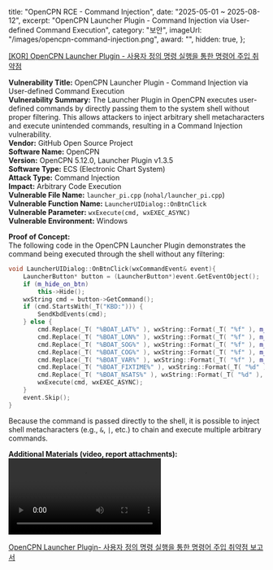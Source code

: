   title: "OpenCPN RCE - Command Injection",
  date: "2025-05-01 ~ 2025-08-12",
  excerpt: "OpenCPN Launcher Plugin - Command Injection via User-defined Command Execution",
  category: "보안",
  imageUrl: "/images/opencpn-command-injection.png",
  award: "",
  hidden: true,
};

[[KOR] OpenCPN Launcher Plugin - 사용자 정의 명령 실행을 통한 명령어 주입 취약점](./opencpn-rce-command-injection-kor)

**Vulnerability Title:** OpenCPN Launcher Plugin - Command Injection via User-defined Command Execution  
**Vulnerability Summary:** The Launcher Plugin in OpenCPN executes user-defined commands by directly passing them to the system shell without proper filtering. This allows attackers to inject arbitrary shell metacharacters and execute unintended commands, resulting in a Command Injection vulnerability.  
**Vendor:** GitHub Open Source Project  
**Software Name:** OpenCPN  
**Version:** OpenCPN 5.12.0, Launcher Plugin v1.3.5   
**Software Type:** ECS (Electronic Chart System)  
**Attack Type:** Command Injection  
**Impact:** Arbitrary Code Execution  
**Vulnerable File Name:** `launcher_pi.cpp` (`nohal/launcher_pi.cpp`)  
**Vulnerable Function Name:** `LauncherUIDialog::OnBtnClick`  
**Vulnerable Parameter:** `wxExecute(cmd, wxEXEC_ASYNC)`  
**Vulnerable Environment:** Windows  

**Proof of Concept:**  
The following code in the OpenCPN Launcher Plugin demonstrates the command being executed through the shell without any filtering:

```cpp
void LauncherUIDialog::OnBtnClick(wxCommandEvent& event){
    LauncherButton* button = (LauncherButton*)event.GetEventObject();
    if (m_hide_on_btn)
        this->Hide();
    wxString cmd = button->GetCommand();
    if (cmd.StartsWith(_T("KBD:"))) {
        SendKbdEvents(cmd);
    } else {
        cmd.Replace(_T( "%BOAT_LAT%" ), wxString::Format(_T( "%f" ), m_Lat));
        cmd.Replace(_T( "%BOAT_LON%" ), wxString::Format(_T( "%f" ), m_Lon));
        cmd.Replace(_T( "%BOAT_SOG%" ), wxString::Format(_T( "%f" ), m_Sog));
        cmd.Replace(_T( "%BOAT_COG%" ), wxString::Format(_T( "%f" ), m_Cog));
        cmd.Replace(_T( "%BOAT_VAR%" ), wxString::Format(_T( "%f" ), m_Var));
        cmd.Replace(_T( "%BOAT_FIXTIME%" ), wxString::Format(_T( "%d" ), m_FixTime));
        cmd.Replace(_T( "%BOAT_NSATS%" ), wxString::Format(_T( "%d" ), m_nSats));
        wxExecute(cmd, wxEXEC_ASYNC);
    }
    event.Skip();
}
```

Because the command is passed directly to the shell, it is possible to inject shell metacharacters (e.g., `&`, `|`, etc.) to chain and execute multiple arbitrary commands.

**Additional Materials (video, report attachments):**
<Video src="/videos/opencpn-command-injection.mp4"/>

[OpenCPN Launcher Plugin- 사용자 정의 명령 실행을 통한 명령어 주입 취약점 보고서](./opencpn-rce-command-injection-detail)